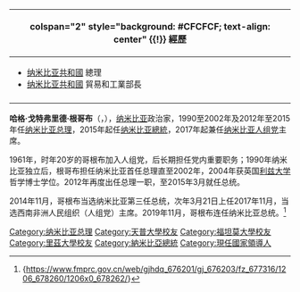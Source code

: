{{Infobox Officeholder
| name        =  哈格·根哥布
| image = 2020 Hage Geingob.jpg
| office       = {{flagdeco|NAM}} 第3任[[纳米比亚總統|纳米比亚總統]]
| premier = [[莎拉·庫岡吉爾瓦|莎拉·庫岡吉爾瓦]]
| term_start  = 2015年3月21日
| term_end    = 
| predecessor = [[希菲凱普奈·波漢巴|希菲凱普奈·波漢巴]]
| successor   = 
| office2        = {{flagdeco|NAM}} 第1任[[纳米比亚总理|纳米比亚总理]]
| term_start2    = 2012年12月4日	
| term_end2      = 2015年3月21日
| president2   = [[希菲凱普奈·波漢巴|希菲凱普奈·波漢巴]]
| predecessor2   = [[納哈斯·安古拉|納哈斯·安古拉]]
| successor2     = [[莎拉·庫岡吉爾瓦|莎拉·庫岡吉爾瓦]]
| term_start3    = 1990年3月21日	
| term_end3     = 2002年8月28日
| president3   = [[萨姆·努乔马|萨姆·努乔马]]
| predecessor3   = 職務設立
| successor3     = [[西奥-本·古里拉布|西奥-本·古里拉布]]
| birth_date  = 1941年8月3日
| birth_place = {{ZWA-1928}}[[奧奇瓦龍戈|奧奇瓦龍戈]]
| children = 3
| alma_mater     = [[天普大學|天普大學]]
| party       = [[西南非洲人民組織|西南非洲人民組織]]
| religion         = [[信義宗|信義宗]]
}}
<!-- 經歷信息開始 -->
{| class="infobox bordered" style="width: 22em; font-size: 90%; text-align: left; float:right;" cellpadding="3"
|-
! colspan="2" style="background: #CFCFCF; text-align: center" {{!}} 經歷
|-
| colspan="2" style="font-size: 90%" |<div style="text-align: left">
*[[纳米比亚共和國|纳米比亚共和國]] 總理
*[[纳米比亚共和國|纳米比亚共和國]] 貿易和工業部長
|-
|}
''' 哈格·戈特弗里德·根哥布'''（{{lang-en|Hage Gottfried Geingob}}，{{bd|1941年|8月3日|||Geingob, Hage Gottfried}}），[[纳米比亚|纳米比亚]]政治家，1990至2002年及2012年至2015年任[[纳米比亚总理|纳米比亚总理]]，2015年起任[[纳米比亚總統|纳米比亚總統]]，2017年起兼任[[纳米比亚人组党|纳米比亚人组党]]主席。

1961年，时年20岁的哥根布加入人组党，后长期担任党内重要职务；1990年纳米比亚独立后，根哥布担任纳米比亚首任总理直至2002年，2004年获英国[[利兹大学|利兹大学]]哲学博士学位。2012年再度出任总理一职，至2015年3月就任总统。

2014年11月，哥根布当选纳米比亚第三任总统，次年3月21日上任2017年11月，当选西南非洲人民组织（人组党）主席。2019年11月，哥根布连任纳米比亚总统。<ref>{https://www.fmprc.gov.cn/web/gjhdq_676201/gj_676203/fz_677316/1206_678260/1206x0_678262/}</ref>

{{start box}}
{{succession box|[[希菲凱普奈·波漢巴|希菲凱普奈·波漢巴]]|現任|[[File:Flag_of_Namibia.svg|25px]] [[纳米比亚總統|纳米比亚總統]]|2015年－}}
{{succession box|[[納哈斯·安古拉|納哈斯·安古拉]]|[[莎拉·庫岡吉爾瓦|莎拉·庫岡吉爾瓦]]|[[File:Flag_of_Namibia.svg|25px]] [[纳米比亚总理|纳米比亚总理]]|2012年－2015年}}
{{succession box|職務設立|[[西奧-本·古里拉布|西奧-本·古里拉布]]|[[File:Flag_of_Namibia.svg|25px]] [[纳米比亚总理|纳米比亚总理]]|1990年－2002年}}
{{end box}}
{{納米比亞總統}}
{{英联邦政府首脑}}

{{DEFAULTSORT:Geingob, Hage Gottfried}}
[[Category:纳米比亚总理|Category:纳米比亚总理]]
[[Category:天普大學校友|Category:天普大學校友]]
[[Category:福坦莫大學校友|Category:福坦莫大學校友]]
[[Category:里茲大學校友|Category:里茲大學校友]]
[[Category:納米比亞總統|Category:納米比亞總統]]
[[Category:現任國家領導人|Category:現任國家領導人]]